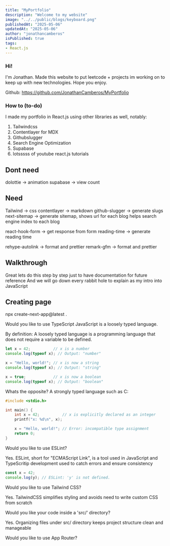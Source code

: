 ```yaml
---
title: "MyPortfolio"
description: "Welcome to my website"
image: "../../public/blogs/keyboard.png"
publishedAt: "2025-05-06"
updatedAt: "2025-05-06"
author: "jonathancamberos"
isPublished: true
tags:
- React.js
---
```


### Hi!

I'm Jonathan. Made this  website to put leetcode + projects im working on to keep up with new technologies. 
Hope you enjoy.

Github:
https://github.com/JonathanCamberos/MyPortfolio 

### How to (to-do)

I made my portfolio in React.js using other libraries as well, notably:

1. Tailwindcss
2. Contentlayer for MDX
3. Githubslugger
4. Search Engine Optimization
5. Supabase
6. lotsssss of youtube react.js tutorials



Dont need 
--------------
dolottie -> animation
supabase -> view count


Need
---------------
Tailwind -> css
contentlayer -> markdown
github-slugger -> generate slugs
next-sitemap -> generate sitemap, shows url for each blog
                helps search engine index to each blog

react-hook-form -> get response from form
reading-time -> generate reading time 

rehype-autolink -> format and prettier
remark-gfm -> format and prettier




Walkthrough
-------------

Great lets do this step by step just to have documentation for future reference
And we will go down every rabbit hole to explain as my intro into JavaScript


Creating page
-----------------

npx create-next-app@latest .

Would you like to use TypeScript
JavaScript is a loosely typed language.

By definition: A loosely typed language is a programming language that does
not require a variable to be defined.

```javascript
let x = 42;          // x is a number
console.log(typeof x); // Output: "number"

x = "Hello, world!"; // x is now a string
console.log(typeof x); // Output: "string"

x = true;            // x is now a boolean
console.log(typeof x); // Output: "boolean"
```

Whats the opposite? A strongly typed language such as C:

```c
#include <stdio.h>

int main() {
    int x = 42;          // x is explicitly declared as an integer
    printf("x: %d\n", x);

    x = "Hello, world!"; // Error: incompatible type assignment
    return 0;
}
```

Would you like to use ESLint?

Yes. ESLint, short for "ECMAScript Link", is a tool used in 
JavaScript and TypeScritip development used to catch errors and ensure 
consistency

```javascript
const x = 42;
console.log(y); // ESLint: 'y' is not defined.
```

Would you like to use Tailwind CSS? 

Yes. TailwindCSS simplifies styling and avoids need to write custom CSS 
from scratch

Would you like your code inside a 'src/' directory?

Yes. Organizing files under src/ directory keeps project structure clean
and manageable

Would you like to use App Router?

